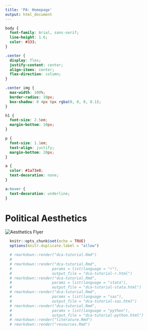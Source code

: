 ```yaml
---
title: 'PA: Homepage'
output: html_document
---
```

<style>
.title{
  display: none;
}
</style>

```css
body {
  font-family: Arial, sans-serif;
  line-height: 1.6;
  color: #333;
}

.center {
  display: flex;
  justify-content: center;
  align-items: center;
  flex-direction: column;
}

.center img {
  max-width: 100%;
  border-radius: 10px;
  box-shadow: 0 4px 6px rgba(0, 0, 0, 0.1);
}

h1 {
  font-size: 2.5em;
  margin-bottom: 10px;
}

p {
  font-size: 1.1em;
  text-align: justify;
  margin-bottom: 20px;
}

a {
  color: #1a73e8;
  text-decoration: none;
}

a:hover {
  text-decoration: underline;
}
```

<div class="center">
  <h1>Political Aesthetics</h1>
  <img src="homepagepic_1.png" alt="Aesthetics Flyer">
</div>


```r
  knitr::opts_chunk$set(echo = TRUE)
  options(knitr.duplicate.label = "allow")
```

```r
  # rmarkdown::render("dca-tutorial.Rmd")
  # 
  # rmarkdown::render("dca-tutorial.Rmd",
  #                  params = list(language = "r"),
  #                  output_file = "dca-tutorial-r.html")
  # rmarkdown::render("dca-tutorial.Rmd",
  #                  params = list(language = "stata"),
  #                  output_file = "dca-tutorial-stata.html")
  # rmarkdown::render("dca-tutorial.Rmd",
  #                  params = list(language = "sas"),
  #                  output_file = "dca-tutorial-sas.html")
  # rmarkdown::render("dca-tutorial.Rmd",
  #                  params = list(language = "python"),
  #                  output_file = "dca-tutorial-python.html")
  # rmarkdown::render("literature.Rmd")
  # rmarkdown::render("resources.Rmd")
```
